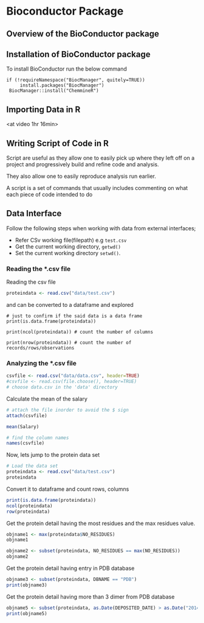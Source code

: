 # Bioconductor Package 
## Overview of the BioConductor package 

## Installation of BioConductor package
To install BioConductor run the below command

```
if (!requireNamespace("BiocManager", quitely=TRUE))
     install.packages("BiocManager")
 BiocManager::install("ChemmineR")
```

## Importing Data in R
<at video 1hr 16min>

## Writing Script of Code in R 
Script are useful as they allow one to easily pick up where they left off on a project and progressively build and refine code and analysis. 

They also allow one to easily reproduce analysis run earlier. 

A script is a set of commands that usually includes commenting on what each piece of code intended to do 

## Data Interface
Follow the following steps when working with data from external interfaces; 

- Refer CSv working file(filepath) e.g `test.csv`
- Get the current working directory, `getwd()`
- Set the current working directory `setwd()`. 

<show a csv file screenshot> 

### Reading the *.csv file 
Reading the csv file 

```r
proteindata <- read.csv("data/test.csv")
```

and can be converted to a dataframe and explored 

```
# just to confirm if the said data is a data frame 
print(is.data.frame(proteindata))

print(ncol(proteindata)) # count the number of columns 

print(nrow(proteindata)) # count the number of records/rows/observations
```

### Analyzing the *.csv file 

```r
csvfile <- read.csv("data/data.csv", header=TRUE)
#csvfile <- read.csv(file.choose(), header=TRUE)
# choose data.csv in the 'data' directory
```

Calculate the mean of the salary
```r
# attach the file inorder to avoid the $ sign
attach(csvfile)

mean(Salary)
```

```r
# find the column names 
names(csvfile)
```


Now, lets jump to the protein data set 
```r
# Load the data set 
proteindata <- read.csv("data/test.csv")
proteindata
```


Convert it to dataframe and count rows, columns 
```r
print(is.data.frame(proteindata))
ncol(proteindata)
row(proteindata)
```

Get the protein detail having the most residues and the max residues value.
```r
objname1 <- max(proteindata$NO_RESIDUES)
objname1

objname2 <- subset(proteindata, NO_RESIDUES == max(NO_RESIDUES))
objname2
```

Get the protein detail having entry in PDB database
```r
objname3 <- subset(proteindata, DBNAME == "PDB")
print(objname3)
```

Get the protein detail having more than 3 dimer from PDB database
```r
objname5 <- subset(proteindata, as.Date(DEPOSITED_DATE) > as.Date("2014-05-05"))
print(objname5)
```












